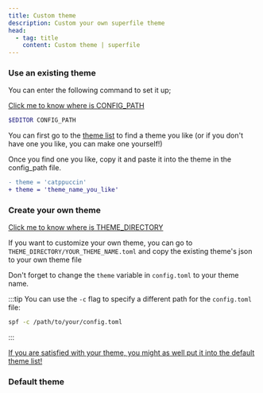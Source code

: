 ```yaml
---
title: Custom theme
description: Custom your own superfile theme
head:
  - tag: title
    content: Custom theme | superfile
---
```



### Use an existing theme

You can enter the following command to set it up;

[Click me to know where is CONFIG_PATH](/configure/config-file-path#config)

```bash
$EDITOR CONFIG_PATH
```

You can first go to the [theme list](/list/theme-list) to find a theme you like (or if you don't have one you like, you can make one yourself!)

Once you find one you like, copy it and paste it into the theme in the config_path file.

```diff
- theme = 'catppuccin'
+ theme = 'theme_name_you_like'
```

### Create your own theme

[Click me to know where is THEME_DIRECTORY](/configure/config-file-path#config)

If you want to customize your own theme, you can go to `THEME_DIRECTORY/YOUR_THEME_NAME.toml` and copy the existing theme's json to your own theme file

Don't forget to change the `theme` variable in `config.toml` to your theme name.

:::tip
You can use the `-c` flag to specify a different path for the `config.toml` file:

```bash
spf -c /path/to/your/config.toml
```
:::

[If you are satisfied with your theme, you might as well put it into the default theme list!](/how-to-contribute)

### Default theme

<CodeBlock file="src/superfile_config/theme/catppuccin.toml" />